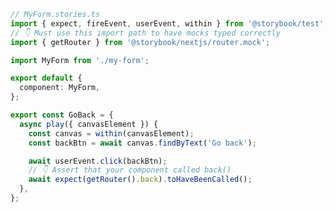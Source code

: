 ```ts
// MyForm.stories.ts
import { expect, fireEvent, userEvent, within } from '@storybook/test';
// 👇 Must use this import path to have mocks typed correctly
import { getRouter } from '@storybook/nextjs/router.mock';

import MyForm from './my-form';

export default {
  component: MyForm,
};

export const GoBack = {
  async play({ canvasElement }) {
    const canvas = within(canvasElement);
    const backBtn = await canvas.findByText('Go back');

    await userEvent.click(backBtn);
    // 👇 Assert that your component called back()
    await expect(getRouter().back).toHaveBeenCalled();
  },
};
```

